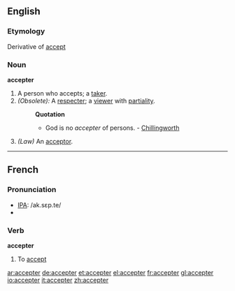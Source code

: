 == English ==
===Etymology===
Derivative of [[accept]]
===Noun===
'''accepter'''
#A person who accepts; a [[taker]].
#''(Obsolete):'' A [[respecter]]; a [[viewer]] with [[partiality]]. 
#:'''Quotation'''
#:*God is no ''accepter'' of persons. - [[Chillingworth]] 
#''(Law)'' An [[acceptor]].
----
==French==
=== Pronunciation ===
*[[IPA]]: /ak.sɛp.te/
*{{audio|Fr-accepter-fr-Paris.ogg|Audio (FR)}}

===Verb===
'''accepter''' {{t}}
#To [[accept]]

[[ar:accepter]]
[[de:accepter]]
[[et:accepter]]
[[el:accepter]]
[[fr:accepter]]
[[gl:accepter]]
[[io:accepter]]
[[it:accepter]]
[[zh:accepter]]